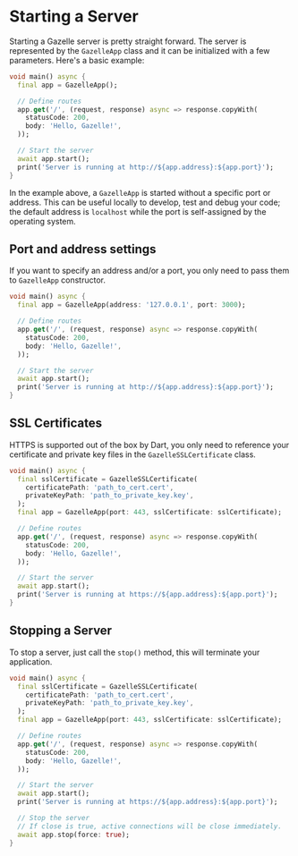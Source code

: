 # Starting a Server

Starting a Gazelle server is pretty straight forward.
The server is represented by the `GazelleApp` class and it can be initialized
with a few parameters.
Here's a basic example:
```dart
void main() async {
  final app = GazelleApp();

  // Define routes
  app.get('/', (request, response) async => response.copyWith(
    statusCode: 200,
    body: 'Hello, Gazelle!',
  ));

  // Start the server
  await app.start();
  print('Server is running at http://${app.address}:${app.port}');
}
```
In the example above, a `GazelleApp` is started without a specific port or address.
This can be useful locally to develop, test and debug your code; the default address
is `localhost` while the port is self-assigned by the operating system.

## Port and address settings
If you want to specify an address and/or a port, you only need to pass them to
`GazelleApp` constructor.
```dart
void main() async {
  final app = GazelleApp(address: '127.0.0.1', port: 3000);

  // Define routes
  app.get('/', (request, response) async => response.copyWith(
    statusCode: 200,
    body: 'Hello, Gazelle!',
  ));

  // Start the server
  await app.start();
  print('Server is running at http://${app.address}:${app.port}');
}
```

## SSL Certificates
HTTPS is supported out of the box by Dart, you only need to reference your certificate
and private key files in the `GazelleSSLCertificate` class.
```dart
void main() async {
  final sslCertificate = GazelleSSLCertificate(
    certificatePath: 'path_to_cert.cert',
    privateKeyPath: 'path_to_private_key.key',
  );
  final app = GazelleApp(port: 443, sslCertificate: sslCertificate);

  // Define routes
  app.get('/', (request, response) async => response.copyWith(
    statusCode: 200,
    body: 'Hello, Gazelle!',
  ));

  // Start the server
  await app.start();
  print('Server is running at https://${app.address}:${app.port}');
}
```

## Stopping a Server
To stop a server, just call the `stop()` method, this will terminate your application.
```dart
void main() async {
  final sslCertificate = GazelleSSLCertificate(
    certificatePath: 'path_to_cert.cert',
    privateKeyPath: 'path_to_private_key.key',
  );
  final app = GazelleApp(port: 443, sslCertificate: sslCertificate);

  // Define routes
  app.get('/', (request, response) async => response.copyWith(
    statusCode: 200,
    body: 'Hello, Gazelle!',
  ));

  // Start the server
  await app.start();
  print('Server is running at https://${app.address}:${app.port}');

  // Stop the server
  // If close is true, active connections will be close immediately.
  await app.stop(force: true);
}
```
